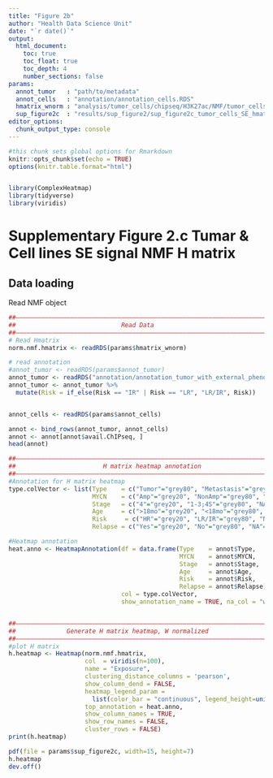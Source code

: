 ```yaml
---
title: "Figure 2b"
author: "Health Data Science Unit"
date: "`r date()`"
output: 
  html_document:
    toc: true
    toc_float: true
    toc_depth: 4
    number_sections: false
params:
  annot_tumor   : "path/to/metadata"
  annot_cells   : "annotation/annotation_cells.RDS"
  hmatrix_wnorm : "analysis/tumor_cells/chipseq/H3K27ac/NMF/tumor_cells_consensusSE_K5_Hmatrix_wnorm.RDS"
  sup_figure2c  : "results/sup_figure2/sup_figure2c_tumor_cells_SE_hmatrix.pdf"
editor_options: 
  chunk_output_type: console
---
```



```r
#this chunk sets global options for Rmarkdown
knitr::opts_chunk$set(echo = TRUE)
options(knitr.table.format="html")


library(ComplexHeatmap)
library(tidyverse)
library(viridis)


```

# Supplementary Figure 2.c Tumar & Cell lines SE signal NMF H matrix

## Data loading
  
Read NMF object
  
```r
##––––––––––––––––––––––––––––––––––––––––––––––––––––––––––––––––––––––––––––##
##                             Read Data                                      ##
##––––––––––––––––––––––––––––––––––––––––––––––––––––––––––––––––––––––––––––##
# Read Hmatrix
norm.nmf.hmatrix <- readRDS(params$hmatrix_wnorm)

# read annotation 
#annot_tumor <- readRDS(params$annot_tumor)
annot_tumor <- readRDS("annotation/annotation_tumor_with_external_phenoData.RDS")
annot_tumor <- annot_tumor %>% 
  mutate(Risk = if_else(Risk == "IR" | Risk == "LR", "LR/IR", Risk))


annot_cells <- readRDS(params$annot_cells)

annot <- bind_rows(annot_tumor, annot_cells)
annot <- annot[annot$avail.ChIPseq, ]
head(annot)


```

```r
##––––––––––––––––––––––––––––––––––––––––––––––––––––––––––––––––––––––––––––##
##                        H matrix heatmap annotation                         ##
##––––––––––––––––––––––––––––––––––––––––––––––––––––––––––––––––––––––––––––##
#Annotation for H matrix heatmap
type.colVector <- list(Type    = c("Tumor"="grey80", "Metastasis"="grey60", "Cell line"="grey20", "NA"="white"),
                       MYCN    = c("Amp"="grey20", "NonAmp"="grey80", "NA"="white"),
                       Stage   = c("4"="grey20", "1-3;4S"="grey80", "NA"="white"),
                       Age     = c(">18mo"="grey20", "<18mo"="grey80", "NA"="white"),
                       Risk     = c("HR"="grey20", "LR/IR"="grey80", "NA"="white"),
                       Relapse = c("Yes"="grey20", "No"="grey80", "NA"="grey100"))

#Heatmap annotation
heat.anno <- HeatmapAnnotation(df = data.frame(Type    = annot$Type,
                                               MYCN    = annot$MYCN,
                                               Stage   = annot$Stage,
                                               Age     = annot$Age,
                                               Risk    = annot$Risk,
                                               Relapse = annot$Relapse),
                               col = type.colVector,
                               show_annotation_name = TRUE, na_col = "white")


##––––––––––––––––––––––––––––––––––––––––––––––––––––––––––––––––––––––––––––##
##              Generate H matrix heatmap, W normalized                       ##
##––––––––––––––––––––––––––––––––––––––––––––––––––––––––––––––––––––––––––––##
#plot H matrix
h.heatmap <- Heatmap(norm.nmf.hmatrix,
                     col  = viridis(n=100),
                     name = "Exposure",
                     clustering_distance_columns = 'pearson',
                     show_column_dend = FALSE,
                     heatmap_legend_param = 
                       list(color_bar = "continuous", legend_height=unit(2, "cm")),
                     top_annotation = heat.anno,
                     show_column_names = TRUE,
                     show_row_names = FALSE,
                     cluster_rows = FALSE)
print(h.heatmap)

pdf(file = params$sup_figure2c, width=15, height=7)
h.heatmap
dev.off()


```
  

